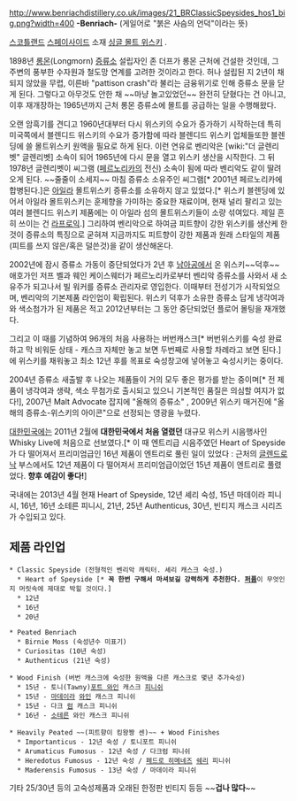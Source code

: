 http://www.benriachdistillery.co.uk/images/21_BRClassicSpeysides_hos1_big.png?width=400
'''-Benriach-''' (게일어로 "붉은 사슴의 언덕"이라는 뜻)

[[스코틀랜드]] [[스페이사이드]] 소재 [[싱글 몰트 위스키]] .

1898년 [[롱몬]](Longmorn) [[증류소]] 설립자인 존 더프가 롱몬 근처에 건설한 것인데, 그 주변의 풍부한 수자원과 철도망 연계를 고려한 것이라고 한다. 허나 설립된 지 2년이 채 되지 않았을 무렵, 이른바 "pattison crash"라 불리는 금융위기로 인해 증류소 문을 닫게 된다. 그렇다고 아무것도 안한 채 ~~마냥 놀고있었던~~ 완전히 닫혔다는 건 아니고, 이후 재개장하는 1965년까지 근처 롱몬 증류소에 몰트를 공급하는 일을 수행해왔다.

오랜 암흑기를 견디고 1960년대부터 다시 위스키의 수요가 증가하기 시작하는데 특히 미국쪽에서 블렌디드 위스키의 수요가 증가함에 따라 블렌디드 위스키 업체들또한 블렌딩에 쓸 몰트위스키 원액을 필요로 하게 된다. 이런 연유로 벤리악은 [wiki:"더 글렌리벳" 글렌리벳] 소속이 되어 1965년에 다시 문을 열고 위스키 생산을 시작한다. 그 뒤 1978년 글렌리벳이 씨그램 ([[페르노리카]]의 전신) 소속이 됨에 따라 벤리악도 같이 딸려오게 된다. ~~줄줄이 소세지~~ 마침 증류소 소유주인 씨그램[* 2001년 페르노리카에 합병된다.]은 [[아일라]] 몰트위스키 증류소를 소유하지 않고 있었다.[* 위스키 블렌딩에 있어서 아일라 몰트위스키는 훈제향을 가미하는 중요한 재료이며, 현재 널리 팔리고 있는 여러 블렌디드 위스키 제품에는 이 아일라 섬의 몰트위스키들이 소량 섞여있다. 제일 흔히 쓰이는 건 [[라프로익]].] 그리하여 벤리악으로 하여금 피트향이 강한 위스키를 생산케 한 것이 증류소의 특징으로 굳혀져 지금까지도 피트향이 강한 제품과 원래 스타일의 제품 (피트를 쓰지 않은/혹은 덜쓴것)을 같이 생산해온다.

2002년에 잠시 증류소 가동이 중단되었다가 2년 후 [[남아공]]에서 온 위스키~~덕후~~ 애호가인 저프 벨과 웨인 케이스웨터가 페르노리카로부터 벤리악 증류소를 사와서 새 소유주가 되고나서 빌 워커를 증류소 관리자로 영입한다. 이때부터 전성기가 시작되었으며, 벤리악의 기본제품 라인업이 확립된다. 위스키 덕후가 소유한 증류소 답게 냉각여과와 색소첨가가 된 제품은 적고 2012년부터는 그 동안 중단되었던 플로어 몰팅을 재개했다.

그리고 이 때를 기념하여 96개의 처음 사용하는 버번캐스크[* 버번위스키를 숙성 완료하고 막 비워둔 상태 - 캐스크 자체만 놓고 보면 두번째로 사용할 차례라고 보면 된다.]에 위스키를 채워놓고 최소 12년 후를 목표로 숙성창고에 넣어놓고 숙성시키는 중이다.

2004년 증류소 새출발 후 나오는 제품들이 거의 모두 좋은 평가를 받는 중이며[* 전 제품이 냉각여과 생략, 색소 무첨가로 출시되고 있으니 기본적인 품질은 의심할 여지가 없다!], 2007년 Malt Advocate 잡지에 "올해의 증류소" , 2009년 위스키 매거진에 "올해의 증류소-위스키의 아이콘"으로 선정되는 영광을 누렸다.

[[대한민국]]에는 2011년 2월에 '''대한민국에서 처음 열렸던''' 대규모 위스키 시음행사인 Whisky Live에 처음으로 선보였다.[* 이 때 엔트리급 시음주였던 Heart of Speyside가 다 떨어져서 프리미엄급인 16년 제품이 엔트리로 풀린 일이 있었다 : 근처의 [[글렌드로낙]] 부스에서도 12년 제품이 다 떨어져서 프리미엄급이었던 15년 제품이 엔트리로 풀렸었다. '''향후 예감이 좋다!'''] 

국내에는 2013년 4월 현재 Heart of Speyside, 12년 셰리 숙성, 15년 마데이라 피니시, 16년, 16년 소테른 피니시, 21년, 25년 Authenticus, 30년, 빈티지 캐스크 시리즈가 수입되고 있다.

== 제품 라인업 ==
 * Classic Speyside (전형적인 벤리악 캐릭터. 셰리 캐스크 숙성.)
   * Heart of Speyside [* '''꼭 한번 구해서 마셔보길 강력하게 추천한다. [[퍼퓸]]'''이 무엇인지 머릿속에 제대로 박힐 것이다.] 
   * 12년 
   * 16년
   * 20년

 * Peated Benriach 
   * Birnie Moss (숙성년수 미표기)
   * Curiositas (10년 숙성)
   * Authenticus (21년 숙성)
    
 * Wood Finish (버번 캐스크에 숙성한 원액을 다른 캐스크로 몇년 추가숙성)
   * 15년 - 토니(Tawny)[[포트 와인]] 캐스크 [[피니쉬]]
   * 15년 - [[마데이라]] [[와인]] 캐스크 피니쉬
   * 15년 - 다크 [[럼]] 캐스크 피니쉬
   * 16년 - [[소테른]] 와인 캐스크 피니쉬 

 * Heavily Peated ~~(피트향이 킹왕짱 센)~~ + Wood Finishes
   * Importanticus - 12년 숙성 / 토니포트 피니쉬
   * Arumaticus Fumosus - 12년 숙성 / 다크럼 피니쉬
   * Heredotus Fumosus - 12년 숙성 / [[페드로 히메네즈]] [[쉐리]] 피니쉬
   * Maderensis Fumosus - 13년 숙성 / 마데이라 피니쉬

기타 25/30년 등의 고숙성제품과 오래된 한정판 빈티지 등등 ~~'''겁나 많다'''~~
